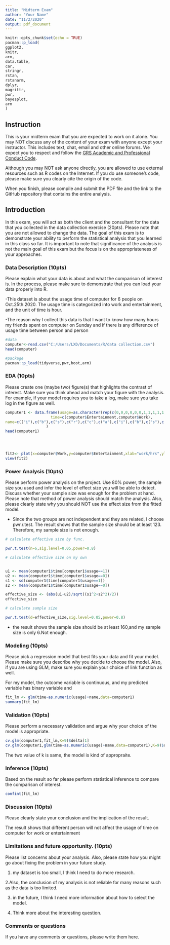 ---
title: "Midterm Exam"
author: "Your Name"
date: "11/2/2020"
output: pdf_document
---

```{r setup, include=FALSE}
knitr::opts_chunk$set(echo = TRUE)
pacman::p_load(
ggplot2,
knitr,
arm,
data.table,
car,
stringr,
rstan,
rstanarm,
dplyr,
magrittr,
pwr,
bayesplot,
arm
)
```


## Instruction

This is your midterm exam that you are expected to work on it alone.  You may NOT  discuss any of the content of your exam with anyone except your instructor. This includes text, chat, email and other online forums.  We expect you to respect and follow the [GRS Academic and Professional Conduct Code](http://www.bu.edu/cas/files/2017/02/GRS-Academic-Conduct-Code-Final.pdf). 

Although you may NOT ask anyone directly, you are allowed to use external resources such as R codes on the Internet.  If you do use someone's code, please make sure you clearly cite the origin of the code.

When you finish, please compile and submit the PDF file and the link to the GitHub repository that contains the entire analysis.


## Introduction

In this exam, you will act as both the client and the consultant for the data that you collected in the data collection exercise (20pts).  Please note that you are not allowed to change the data.  The goal of this exam is to demonstrate your ability to perform the statistical analysis that you learned in this class so far.  It is important to note that significance of the analysis is not the main goal of this exam but the focus is on the appropriateness of your approaches.

### Data Description (10pts)

Please explain what your data is about and what the comparison of interest is.  In the process, please make sure to demonstrate that you can load your data properly into R.

-This dataset is about the usage time of computer for 6 people on Oct.25th.2020. The usage time is categorized into work and entertainment, and the unit of time is hour.

-The reason why I collect this data is that I want to know how many hours my friends spent on computer on Sunday and if there is any difference of usage time between person and person
```{r }
#data 
computer<-read.csv("C:/Users/LXD/Documents/R/data collection.csv")
head(computer)

#package
pacman::p_load(tidyverse,pwr,boot,arm)
```

### EDA (10pts)

Please create one (maybe two) figure(s) that highlights the contrast of interest.  Make sure you think ahead and match your figure with the analysis.  For example, if your model requires you to take a log, make sure you take log in the figure as well.

```{r }

computer1 <- data.frame(usage=as.character(rep(c(0,0,0,0,0,0,1,1,1,1,1,1),1)),
                    time=c(computer$Entertainment,computer$Work),
name=c(("i"),c("b"),c("s"),c("r"),c("c"),c("a"),c("i"),c("b"),c("s"),c("r"),c("c"),c("a"))
                  )
head(computer1)




fit2<- plot(x=computer$Work,y=computer$Entertainment,xlab="work/hrs",ylab = "entertainment/hrs",main = "usagetime")
view(fit2)

```
 
### Power Analysis (10pts)

Please perform power analysis on the project.  Use 80% power, the sample size you used and infer the level of effect size you will be able to detect.  Discuss whether your sample size was enough for the problem at hand.  Please note that method of power analysis should match the analysis.  Also, please clearly state why you should NOT use the effect size from the fitted model.


- Since the two groups are not independent and they are related, I choose pwr.r.test. The result shows that the sample size should be at least 123. Therefore, my sample size is not enough.

```{r}
# calculate effective size by func.

pwr.t.test(n=6,sig.level=0.05,power=0.8)

# calculate effective size on my own


u1 <- mean(computer1$time[computer1$usage==1])
u2 <- mean(computer1$time[computer1$usage==0])
s1 <- sd(computer1$time[computer1$usage==1])
s2 <- mean(computer1$time[computer1$usage==0])

effective_size <- (abs(u1-u2)/sqrt((s1^2+s2^2)/2))
effective_size
```

```{r}
# calculate sample size

pwr.t.test(d=effective_size,sig.level=0.05,power=0.8)

```
- the result shows the sample size should be at least 160,and my sample size is only 6.Not enough.



### Modeling (10pts)

Please pick a regression model that best fits your data and fit your model.  Please make sure you describe why you decide to choose the model. Also, if you are using GLM, make sure you explain your choice of link function as well.

For my model, the outcome variable is continuous, and my predicted variable has binary variable and 
```{r }

fit_lm <- glm(time~as.numeric(usage)+name,data=computer1)
summary(fit_lm)
```

### Validation (10pts)

Please perform a necessary validation and argue why your choice of the model is appropriate.  

```{r }
cv.glm(computer1,fit_lm,K=9)$delta[1]
cv.glm(computer1,glm(time~as.numeric(usage)+name,data=computer1),K=9)$delta[1]
```
The two value of k is same, the model is kind of appropraite.    

### Inference (10pts)

Based on the result so far please perform statistical inference to compare the comparison of interest.

```{r }
confint(fit_lm)

```


### Discussion (10pts)

Please clearly state your conclusion and the implication of the result.

The result shows that different person will not affect the usage of time on computer for work or entertainment

### Limitations and future opportunity. (10pts)

Please list concerns about your analysis.  Also, please state how you might go about fixing the problem in your future study.

1. my dataset is too small, I think I need to do more research.

2.Also, the conclusion of my analysis is not reliable for many reasons such as the data is too limited.

3. in the future, I think I need more information about how to select the model.

4. Think more about the interesting question.

### Comments or questions
If you have any comments or questions, please write them here.

